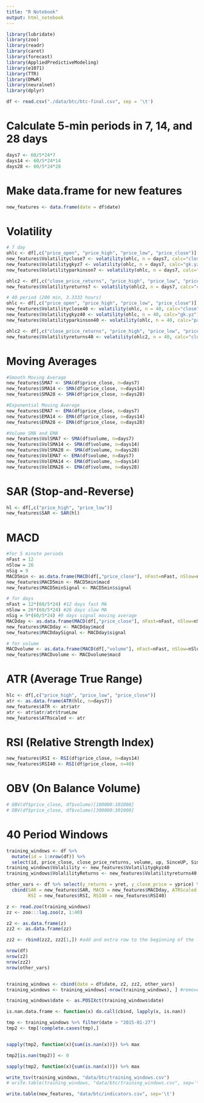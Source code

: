 ```yaml
---
title: "R Notebook"
output: html_notebook
---
```



```r
library(lubridate)
library(zoo)
library(readr)
library(caret)
library(forecast)
library(AppliedPredictiveModeling)
library(e1071)
library(TTR)
library(DMwR)
library(neuralnet)
library(dplyr)
```

```r
df <- read.csv("./data/btc/btc-final.csv", sep = '\t')
```

# Calculate 5-min periods in 7, 14, and 28 days
```r
days7 <- 60/5*24*7
days14 <- 60/5*24*14
days28 <- 60/5*24*28
```

# Make data.frame for new features
```r
new_features <- data.frame(date = df$date)
```

# Volatility 
```r
# 7 day
ohlc <- df[,c("price_open", "price_high", "price_low", "price_close")]
new_features$Volatilityclose7 <- volatility(ohlc, n = days7, calc="close") #based on close only
new_features$Volatilitygkyz7 <- volatility(ohlc, n = days7, calc="gk.yz") #based on open, high, low, and close
new_features$Volatilityparkinson7 <- volatility(ohlc, n = days7, calc="parkinson") #based on high/low

ohlc2 <- df[,c("close_price_returns", "price_high", "price_low", "price_close")]
new_features$Volatilityreturns7 <- volatility(ohlc2, n = days7, calc="close", mean0=TRUE)

# 40 period (200 min, 3.3333 hours)
ohlc <- df[,c("price_open", "price_high", "price_low", "price_close")]
new_features$Volatilityclose40 <- volatility(ohlc, n = 40, calc="close") #based on close only
new_features$Volatilitygkyz40 <- volatility(ohlc, n = 40, calc="gk.yz") #based on open, high, low, and close
new_features$Volatilityparkinson40 <- volatility(ohlc, n = 40, calc="parkinson") #based on high/low

ohlc2 <- df[,c("close_price_returns", "price_high", "price_low", "price_close")]
new_features$Volatilityreturns40 <- volatility(ohlc2, n = 40, calc="close", mean0=TRUE)
```

# Moving Averages
```r
#Smooth Moving Average
new_features$SMA7 <- SMA(df$price_close, n=days7)
new_features$SMA14 <- SMA(df$price_close, n=days14)
new_features$SMA28 <- SMA(df$price_close, n=days28)

#Exponential Moving Average
new_features$EMA7 <- EMA(df$price_close, n=days7)
new_features$EMA14 <- EMA(df$price_close, n=days14)
new_features$EMA28 <- EMA(df$price_close, n=days28)

#Volume SMA and EMA
new_features$VolSMA7 <- SMA(df$volume, n=days7)
new_features$VolSMA14 <- SMA(df$volume, n=days14)
new_features$VolSMA28 <- SMA(df$volume, n=days28)
new_features$VolEMA7 <- EMA(df$volume, n=days7)
new_features$VolEMA14 <- EMA(df$volume, n=days14)
new_features$VolEMA28 <- EMA(df$volume, n=days28)
```

# SAR (Stop-and-Reverse)
```r
hl <- df[,c("price_high", "price_low")]
new_features$SAR <- SAR(hl)
```

# MACD
```r
#for 5 minute periods
nFast = 12
nSlow = 26
nSig = 9
MACD5min <- as.data.frame(MACD(df[,"price_close"], nFast=nFast, nSlow=nSlow, nSig=nSig, maType=EMA, percent=TRUE ))
new_features$MACD5min <- MACD5min$macd
new_features$MACD5minSignal <- MACD5min$signal

# for days
nFast = 12*(60/5*24) #12 days fast MA
nSlow = 26*(60/5*24) #26 days slow MA
nSig = 9*(60/5*24) #9 days signal moving average
MACDday <- as.data.frame(MACD(df[,"price_close"], nFast=nFast, nSlow=nSlow, nSig=nSig, maType=EMA, percent=TRUE ))
new_features$MACDday <- MACDday$macd
new_features$MACDdaySignal <- MACDday$signal

# for volume
MACDvolume <- as.data.frame(MACD(df[,"volume"], nFast=nFast, nSlow=nSlow, nSig=nSig, maType=EMA, percent=FALSE ))
new_features$MACDvolume <- MACDvolume$macd
```

# ATR (Average True Range)
```r
hlc <- df[,c("price_high", "price_low", "price_close")]
atr <- as.data.frame(ATR(hlc, n=days7))
new_features$ATR <- atr$atr
atr <- atr$atr/atr$trueLow
new_features$ATRscaled <- atr
```

# RSI (Relative Strength Index)
```r
new_features$RSI <- RSI(df$price_close, n=days14)
new_features$RSI40 <- RSI(df$price_close, n=40)
```

# OBV (On Balance Volume)
```r
# OBV(df$price_close, df$volume)[100000:101000]
# OBV(df$price_close, df$volume)[300000:301000]
```

# 40 Period Windows
```r
training_windows <- df %>% 
  mutate(id = 1:nrow(df)) %>%
  select(id, price_close, close_price_returns, volume, up, SinceUP, SinceDown) 
training_windows$Volalility <- new_features$Volatilitygkyz40
training_windows$VolalilityReturns <- new_features$Volatilityreturns40

other_vars <- df %>% select(y_returns = yret, y_close_price = yprice) %>%
  cbind(SAR = new_features$SAR, MACD = new_features$MACDday, ATRScaled = new_features$ATRscaled, 
        RSI = new_features$RSI, RSI40 = new_features$RSI40)
```

```r
z <- read.zoo(training_windows)
zz <- zoo:::lag.zoo(z, 1:40) 

z2 <- as.data.frame(z)
zz2 <- as.data.frame(zz)

zz2 <- rbind(zz2, zz2[1,]) #add and extra row to the beginning of the lags to make it the same lengths as other data.frames

nrow(df)
nrow(z2)
nrow(zz2)
nrow(other_vars)


training_windows <- cbind(date = df$date, z2, zz2, other_vars)
training_windows <- training_windows[-nrow(training_windows), ] #remove the incorrect final row
```


```r
training_windows$date <- as.POSIXct(training_windows$date)
```


```r
is.nan.data.frame <- function(x) do.call(cbind, lapply(x, is.nan))

tmp <- training_windows %>% filter(date > "2015-01-27")
tmp2 <- tmp[!complete.cases(tmp),]


sapply(tmp2, function(x){sum(is.nan(x))}) %>% max

tmp2[is.nan(tmp2)] <- 0

sapply(tmp2, function(x){sum(is.nan(x))}) %>% max
```


```r
write_tsv(training_windows, "data/btc/training_windows.csv")
# write.table(training_windows, "data/btc/training_windows.csv", sep='\t')
```

```r
write.table(new_features, "data/btc/indicators.csv", sep='\t')
```







